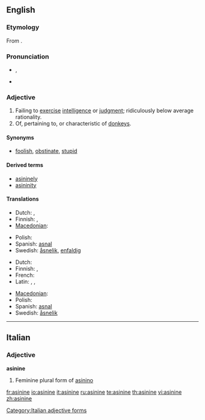 {{was wotd|2008|January|9}}
==English==

===Etymology===
From {{etyl|la}} {{term|asininus|asinīnus|of a donkey or ass|lang=la}}.

===Pronunciation===
* {{a|RP|US}} {{IPA|/ˈæs.ɪ.naɪn/|/ˈæs.ə.naɪn/}}, {{SAMPA|/"{s.I.naIn/|/"{s.@.naIn/}}
* {{audio|en-us-asinine.ogg|Audio (US)}}

===Adjective===
{{en-adj}}

# Failing to [[exercise]] [[intelligence]] or [[judgment]]; ridiculously below average rationality.
# Of, pertaining to, or characteristic of [[donkey]]s.

====Synonyms====
* {{sense|failing to exercise intelligence or judgment}} [[foolish]], [[obstinate]], [[stupid]]

====Derived terms====
* [[asininely]]
* [[asininity]]

====Translations====
{{trans-top|failing to exercise intelligence or judgment}}
* Dutch: {{t|nl|oerdom}}, {{t+|nl|achterlijk}}
* Finnish: {{t+|fi|typerä}}, {{t-|fi|aasimainen}}
* [[Macedonian]]: {{t|mk|глуп|m|tr=glup|sc=Cyrl}}
{{trans-mid}}
* Polish: {{t+|pl|debilny|m}}
* Spanish: [[asnal]] {{m|f}}
* Swedish: [[åsnelik]], [[enfaldig]]
{{trans-bottom}}

{{trans-top|of or relating to a donkey}}
* Dutch: {{t-|nl|ezelachtig}}
* Finnish: {{t+|fi|aasi|alt=aasi-}}, {{t+|fi|aasi|alt=aasin-}}
* French: {{t+|fr|asinine}}
* Latin: {{t-|la|asininus|m|alt=asinīnus}}, {{t-|la|asinina|f|alt=asinīna}}, {{t-|la|asininum|n|alt=asinīnum}}
{{trans-mid}}
* [[Macedonian]]: {{t|mk|магарешки|m|tr=magáreški|sc=Cyrl}}
* Polish: {{t+|pl|ośli|m}}
* Spanish: [[asnal]]
* Swedish: [[åsnelik]]
{{trans-bottom}}

----

==Italian==

===Adjective===
'''asinine''' {{f}}

# Feminine plural form of [[asinino]]

[[Category:Italian adjective forms]]

[[fr:asinine]]
[[io:asinine]]
[[it:asinine]]
[[ru:asinine]]
[[te:asinine]]
[[th:asinine]]
[[vi:asinine]]
[[zh:asinine]]